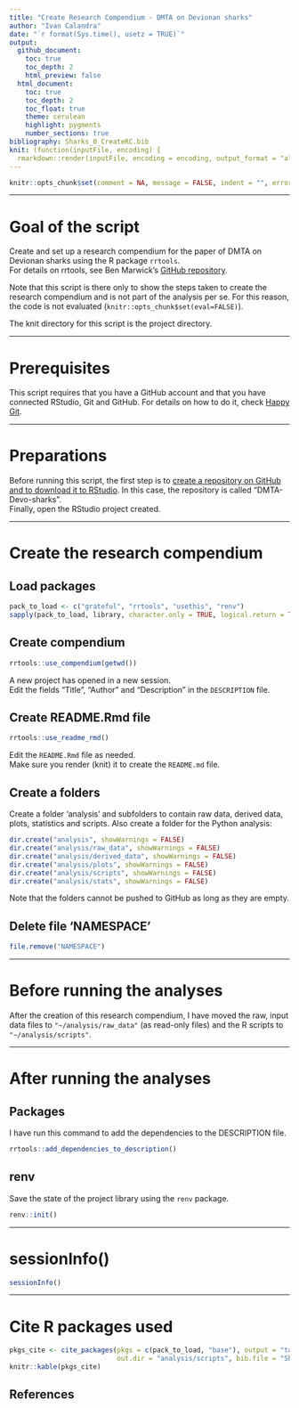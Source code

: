 ```yaml
---
title: "Create Research Compendium - DMTA on Devionan sharks"
author: "Ivan Calandra"
date: "`r format(Sys.time(), usetz = TRUE)`"
output:
  github_document: 
    toc: true
    toc_depth: 2
    html_preview: false
  html_document:
    toc: true
    toc_depth: 2
    toc_float: true
    theme: cerulean
    highlight: pygments
    number_sections: true
bibliography: Sharks_0_CreateRC.bib
knit: (function(inputFile, encoding) {
  rmarkdown::render(inputFile, encoding = encoding, output_format = "all", knit_root_dir = rprojroot::find_rstudio_root_file()) })
---
```


```r
knitr::opts_chunk$set(comment = NA, message = FALSE, indent = "", error = TRUE, eval = FALSE)
```


---


# Goal of the script
Create and set up a research compendium for the paper of DMTA on Devionan sharks using the R package `rrtools`.  
For details on rrtools, see Ben Marwick's [GitHub repository](https://github.com/benmarwick/rrtools).  

Note that this script is there only to show the steps taken to create the research compendium and is not part of the analysis per se. For this reason, the code is not evaluated (`knitr::opts_chunk$set(eval=FALSE)`).

The knit directory for this script is the project directory.


---


# Prerequisites
This script requires that you have a GitHub account and that you have connected RStudio, Git and GitHub. For details on how to do it, check [Happy Git](https://happygitwithr.com/).


---


# Preparations
Before running this script, the first step is to [create a repository on GitHub and to download it to RStudio](https://happygitwithr.com/new-github-first.html). In this case, the repository is called "DMTA-Devo-sharks".  
Finally, open the RStudio project created.


---


# Create the research compendium
## Load packages
```r
pack_to_load <- c("grateful", "rrtools", "usethis", "renv")
sapply(pack_to_load, library, character.only = TRUE, logical.return = TRUE) 
```

## Create compendium
```r
rrtools::use_compendium(getwd())
```
A new project has opened in a new session.  
Edit the fields "Title", "Author" and "Description" in the `DESCRIPTION` file. 

## Create README.Rmd file
```r
rrtools::use_readme_rmd()
```
Edit the `README.Rmd` file as needed.  
Make sure you render (knit) it to create the `README.md` file.

## Create a folders 
Create a folder 'analysis' and subfolders to contain raw data, derived data, plots, statistics and scripts. Also create a folder for the Python analysis:
```r
dir.create("analysis", showWarnings = FALSE)
dir.create("analysis/raw_data", showWarnings = FALSE)
dir.create("analysis/derived_data", showWarnings = FALSE)
dir.create("analysis/plots", showWarnings = FALSE)
dir.create("analysis/scripts", showWarnings = FALSE)
dir.create("analysis/stats", showWarnings = FALSE)
```
Note that the folders cannot be pushed to GitHub as long as they are empty.

## Delete file 'NAMESPACE'
```r
file.remove("NAMESPACE")
```


---


# Before running the analyses
After the creation of this research compendium, I have moved the raw, input data files to `"~/analysis/raw_data"` (as read-only files) and the R scripts to `"~/analysis/scripts"`.


---


# After running the analyses
## Packages
I have run this command to add the dependencies to the DESCRIPTION file.
```r
rrtools::add_dependencies_to_description()
```


## renv
Save the state of the project library using the `renv` package.  
```r
renv::init()
```


---


# sessionInfo()

```r
sessionInfo()
```


---


# Cite R packages used

```r
pkgs_cite <- cite_packages(pkgs = c(pack_to_load, "base"), output = "table", include.RStudio = TRUE, 
                           out.dir = "analysis/scripts", bib.file = "Sharks_0_CreateRC")
knitr::kable(pkgs_cite)
```


## References
